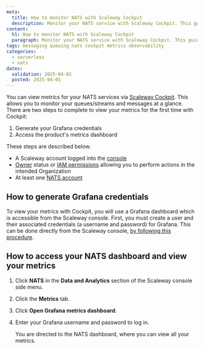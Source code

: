 ```yaml
---
meta:
  title: How to monitor NATS with Scaleway Cockpit
  description: Monitor your NATS service with Scaleway Cockpit. This guide helps you track performance to manage your messaging services efficiently.
content:
  h1: How to monitor NATS with Scaleway Cockpit
  paragraph: Monitor your NATS service with Scaleway Cockpit. This guide helps you track performance to manage your messaging services efficiently.
tags: messaging queuing nats cockpit metrics observability 
categories:
  - serverless
  - nats 
dates:
  validation: 2025-04-01
  posted: 2025-04-01
---
```


You can view metrics for your NATS services via [Scaleway Cockpit](/cockpit/quickstart/). This allows you to monitor your queues/streams and messages at a glance. There are two steps to complete to view your metrics for the first time with Cockpit:

1. Generate your Grafana credentials
2. Access the product's metrics dashboard

These steps are described below.

<Macro id="requirements" />

- A Scaleway account logged into the [console](https://console.scaleway.com)
- [Owner](/iam/concepts/#owner) status or [IAM permissions](/iam/concepts/#permission) allowing you to perform actions in the intended Organization
- At least one [NATS account](/nats/how-to/create-account/)

## How to generate Grafana credentials

To view your metrics with Cockpit, you will use a Grafana dashboard which is accessible from the Scaleway console. First, you must create a user and their associated credentials (a username and password) for Grafana. This can be done directly from the Scaleway console, [by following this procedure](/cockpit/how-to/retrieve-grafana-credentials/).

## How to access your NATS dashboard and view your metrics

1. Click **NATS** in the **Data and Analytics** section of the Scaleway console side menu.

2. Click the **Metrics** tab.

3. Click **Open Grafana metrics dashboard**.

4. Enter your Grafana username and password to log in.

    You are directed to the NATS dashboard, where you can view all your metrics.


